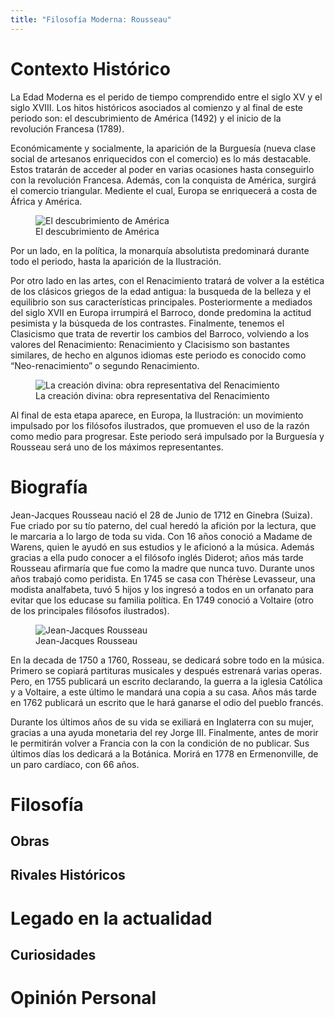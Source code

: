 ```yaml
---
title: "Filosofía Moderna: Rousseau"
---
```


# Contexto Histórico

La Edad Moderna es el perido de tiempo comprendido entre el siglo XV y el siglo XVIII. Los hitos históricos asociados al comienzo y al final de este periodo son: el descubrimiento de América (1492) y el inicio de la revolución Francesa (1789).

Económicamente y socialmente, la aparición de la Burguesía (nueva clase social de artesanos enriquecidos con el comercio) es lo más destacable. Estos tratarán de acceder al poder en varias ocasiones hasta conseguirlo con la revolución Francesa. Además, con la conquista de América, surgirá el comercio triangular. Mediente el cual, Europa se enriquecerá a costa de África y América.

![El descubrimiento de América](img/Conquist.jpg)


Por un lado, en la política, la monarquía absolutista predominará durante todo el periodo, hasta la aparición de la Ilustración.

Por otro lado en las artes,  con el Renacimiento tratará de volver a la estética de los clásicos griegos de la edad antigua: la busqueda de la belleza y el equilibrio son sus características principales. Posteriormente a mediados del siglo XVII en Europa irrumpirá el Barroco, donde predomina la actitud pesimista y la búsqueda de los contrastes. Finalmente, tenemos el Clasicismo que trata de revertir los cambios del Barroco, volviendo a los valores del Renacimiento: Renacimiento y Clacisismo son bastantes similares, de hecho en algunos idiomas este periodo es conocido como "Neo-renacimiento" o segundo Renacimiento.

![La creación divina: obra representativa del Renacimiento](img/sixtina.jpg)

Al final de esta etapa aparece, en Europa, la Ilustración: un movimiento impulsado por los filósofos ilustrados, que promueven el uso de la razón como medio para progresar. Este periodo será impulsado por la Burguesía y Rousseau será uno de los máximos representantes.

# Biografía

Jean-Jacques Rousseau nació el 28 de Junio de 1712 en Ginebra (Suiza). Fue criado por su tío paterno, del cual heredó la afición por la lectura, que le marcaria a lo largo de toda su vida. Con 16 años conoció a Madame de Warens, quien le ayudó en sus estudios y le aficionó a la música. Además gracias a ella pudo conocer a el filósofo inglés Diderot; años más tarde Rousseau afirmaría que fue como la madre que nunca tuvo. Durante unos años trabajó como peridista. En 1745 se casa con Thérèse Levasseur, una modista analfabeta, tuvó 5 hijos y los ingresó a todos en un orfanato para evitar que los educase su familia política. En 1749 conoció a Voltaire (otro de los principales filósofos ilustrados).

![Jean-Jacques Rousseau](/img/ross.jpg)

En la decada de 1750 a 1760, Rosseau, se dedicará sobre todo en la música. Primero se copiará partituras musicales y  después estrenará varias operas. Pero, en 1755 publicará un escrito declarando, la guerra a la iglesia Católica y a Voltaire, a este último le mandará una copia a su casa. Años más tarde en 1762 publicará un escrito que le hará ganarse el odio del pueblo francés.

Durante los últimos años de su vida se exiliará en Inglaterra con su mujer, gracias a una ayuda monetaria del rey Jorge III. Finalmente, antes de morir le permitirán volver a Francia con la con la condición de no publicar. Sus últimos días los dedicará a la Botánica. Morirá en 1778 en Ermenonville, de un paro cardíaco, con 66 años.

# Filosofía

## Obras

## Rivales Históricos

# Legado en la actualidad
## Curiosidades

# Opinión Personal 
